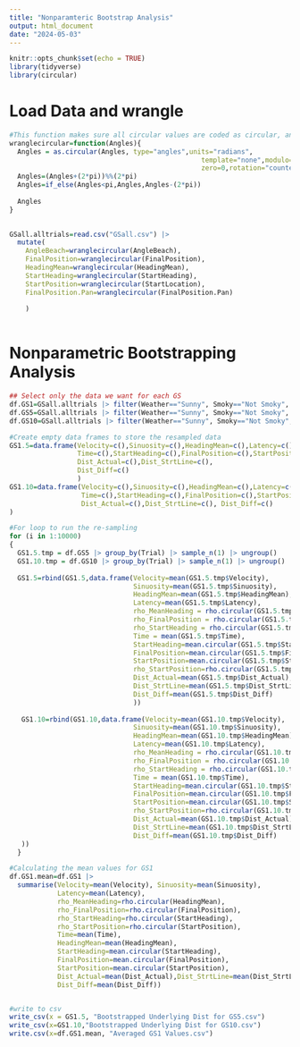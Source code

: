 ---
title: "Nonparamteric Bootstrap Analysis"
output: html_document
date: "2024-05-03"
---

```{r setup, include=FALSE}
knitr::opts_chunk$set(echo = TRUE)
library(tidyverse)
library(circular)
```


# Load Data and wrangle 

```{r, message=FALSE}

#This function makes sure all circular values are coded as circular, and run as -pi to pi
wranglecircular=function(Angles){
  Angles = as.circular(Angles, type="angles",units="radians",
                                                template="none",modulo="asis",
                                                zero=0,rotation="counter")
  Angles=(Angles+(2*pi))%%(2*pi)
  Angles=if_else(Angles<pi,Angles,Angles-(2*pi))
  
  Angles
}

  
GSall.alltrials=read.csv("GSall.csv") |> 
  mutate(
    AngleBeach=wranglecircular(AngleBeach),
    FinalPosition=wranglecircular(FinalPosition),
    HeadingMean=wranglecircular(HeadingMean),
    StartHeading=wranglecircular(StartHeading),
    StartPosition=wranglecircular(StartLocation),
    FinalPosition.Pan=wranglecircular(FinalPosition.Pan)
    
    )
   
```



# Nonparametric Bootstrapping Analysis

```{r}

## Select only the data we want for each GS
df.GS1=GSall.alltrials |> filter(Weather=="Sunny", Smoky=="Not Smoky", GS==1,Time<18)
df.GS5=GSall.alltrials |> filter(Weather=="Sunny", Smoky=="Not Smoky", GS==5,Time<18)
df.GS10=GSall.alltrials |> filter(Weather=="Sunny", Smoky=="Not Smoky", GS==10,Time<18)

#Create empty data frames to store the resampled data
GS1.5=data.frame(Velocity=c(),Sinuosity=c(),HeadingMean=c(),Latency=c(),rho_MeanHeading=c(),rho_FinalPosition=c(),rho_StartHeading=c(),
                 Time=c(),StartHeading=c(),FinalPosition=c(),StartPosition=c(),rho_StartPosition=c(),
                 Dist_Actual=c(),Dist_StrtLine=c(),
                 Dist_Diff=c()
                 )
GS1.10=data.frame(Velocity=c(),Sinuosity=c(),HeadingMean=c(),Latency=c(),rho_MeanHeading=c(),rho_FinalPosition=c(),rho_StartHeading=c(),
                  Time=c(),StartHeading=c(),FinalPosition=c(),StartPosition=c(),rho_StartPosition=c(),
                  Dist_Actual=c(),Dist_StrtLine=c(), Dist_Diff=c()
)

#For loop to run the re-sampling
for (i in 1:10000)
{
  GS1.5.tmp = df.GS5 |> group_by(Trial) |> sample_n(1) |> ungroup() 
  GS1.10.tmp = df.GS10 |> group_by(Trial) |> sample_n(1) |> ungroup() 
  
  GS1.5=rbind(GS1.5,data.frame(Velocity=mean(GS1.5.tmp$Velocity),
                               Sinuosity=mean(GS1.5.tmp$Sinuosity),
                               HeadingMean=mean(GS1.5.tmp$HeadingMean),
                               Latency=mean(GS1.5.tmp$Latency),
                               rho_MeanHeading = rho.circular(GS1.5.tmp$HeadingMean),
                               rho_FinalPosition = rho.circular(GS1.5.tmp$FinalPosition),
                               rho_StartHeading = rho.circular(GS1.5.tmp$StartHeading),
                               Time = mean(GS1.5.tmp$Time),
                               StartHeading=mean.circular(GS1.5.tmp$StartHeading),
                               FinalPosition=mean.circular(GS1.5.tmp$FinalPosition),
                               StartPosition=mean.circular(GS1.5.tmp$StartPosition),
                               rho_StartPosition=rho.circular(GS1.5.tmp$StartPosition),
                               Dist_Actual=mean(GS1.5.tmp$Dist_Actual),
                               Dist_StrtLine=mean(GS1.5.tmp$Dist_StrtLine),
                               Dist_Diff=mean(GS1.5.tmp$Dist_Diff)
                               ))
  
   GS1.10=rbind(GS1.10,data.frame(Velocity=mean(GS1.10.tmp$Velocity),
                               Sinuosity=mean(GS1.10.tmp$Sinuosity),
                               HeadingMean=mean(GS1.10.tmp$HeadingMean),
                               Latency=mean(GS1.10.tmp$Latency),
                               rho_MeanHeading = rho.circular(GS1.10.tmp$HeadingMean),
                               rho_FinalPosition = rho.circular(GS1.10.tmp$FinalPosition),
                               rho_StartHeading = rho.circular(GS1.10.tmp$StartHeading),
                               Time = mean(GS1.10.tmp$Time),
                               StartHeading=mean.circular(GS1.10.tmp$StartHeading),
                               FinalPosition=mean.circular(GS1.10.tmp$FinalPosition),
                               StartPosition=mean.circular(GS1.10.tmp$StartPosition),
                               rho_StartPosition=rho.circular(GS1.10.tmp$StartPosition),
                               Dist_Actual=mean(GS1.10.tmp$Dist_Actual),
                               Dist_StrtLine=mean(GS1.10.tmp$Dist_StrtLine),
                               Dist_Diff=mean(GS1.10.tmp$Dist_Diff)
   ))
  }

#Calculating the mean values for GS1
df.GS1.mean=df.GS1 |>
  summarise(Velocity=mean(Velocity), Sinuosity=mean(Sinuosity), 
            Latency=mean(Latency), 
            rho_MeanHeading=rho.circular(HeadingMean),
            rho_FinalPosition=rho.circular(FinalPosition),
            rho_StartHeading=rho.circular(StartHeading),
            rho_StartPosition=rho.circular(StartPosition),
            Time=mean(Time),
            HeadingMean=mean(HeadingMean),
            StartHeading=mean.circular(StartHeading),
            FinalPosition=mean.circular(FinalPosition),
            StartPosition=mean.circular(StartPosition),
            Dist_Actual=mean(Dist_Actual),Dist_StrtLine=mean(Dist_StrtLine),
            Dist_Diff=mean(Dist_Diff))


#write to csv
write_csv(x = GS1.5, "Bootstrapped Underlying Dist for GS5.csv")
write_csv(x=GS1.10,"Bootstrapped Underlying Dist for GS10.csv")
write.csv(x=df.GS1.mean, "Averaged GS1 Values.csv")
```

